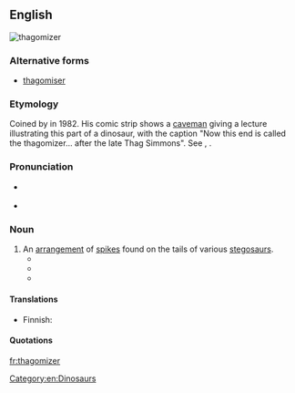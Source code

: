 ==English==
{{was wotd|2012|May|23}}
[[Image:Thagomizer.jpg|thumb|thagomizer]]
{{wikipedia}}

===Alternative forms===
* [[thagomiser]]

===Etymology===
Coined by {{w|Gary Larson}} in 1982. His comic strip shows a [[caveman]] giving a lecture illustrating this part of a dinosaur, with the caption "Now this end is called the thagomizer... after the late Thag Simmons". See {{m|en|-ize}}, {{m|en|-er}}.

===Pronunciation===
* {{a|US}} {{IPA|[ˈθæɡəmaɪzɚ]|lang=en}}
* {{a|RP}} {{IPA|[ˈθæɡəmaɪzə]|lang=en}}

===Noun===
{{en-noun}}

# An [[arrangement]] of [[spike]]s found on the tails of various [[stegosaur]]s.
#* {{quote-book
|year=2001
|title=The Little Giant Book of Dinosaurs
|first=Thomas R.
|last=Holtz
|coauthors=Riley, Terry
|page=54
|pageurl=http://books.google.com/books?id=x8dCyBRE7msC&pg=PA54&dq=thagomizer
|passage=Like the '''thagomizer''' of the stegosaur, the ankylosaurid tail club was probably used to smash into attackers.
}}
#* {{quote-book
|date=2008-08-01
|title=Stegosaurus: The Plated Dinosaur
|first=Gary
|last=Jeffrey
|publisher=Rosen Publishing Group
|isbn=9781404277137
|lccn=2007050587
|oclc=678490823
|ol=25175316M
|page=30
|pageurl=http://books.google.com/books?id=qnhJIvv4_14C&pg=PT35&dq=thagomizer
|passage=An Allosaurus backbone had a hole in which a Stegosaurus '''thagomizer''' fitted perfectly. Over the years, many of the fossil '''thagomizers''' that have been dug up have had broken tips.
}}
#* {{quote-book
|date=2008-09-17
|title=The Lady of Gold
|series=SnapDragon Adventures 1
|first=L. E.
|last=Simmons
|edition=First
|publisher=Lulu.com
|isbn=9780557006380
|lccn=2008908645
|page=135
|pageurl=http://books.google.com/books?id=3KX5Quh9PJ8C&pg=PA135&dq=thagomizer
|passage="Not like that," Snap growled, raising her four fists, swishing her '''thagomizer''' around threateningly.
}}<!--formerly http://www.lulu.com/content/3773415-->

====Translations====
{{trans-top|arrangement of four to ten spikes on Stegosaurus tail}}
* Finnish: {{t|fi|häntänuija}}
{{trans-mid}}
{{trans-bottom}}

====Quotations====
{{seemoreCites|lang=en}}

[[Category:en:Dinosaurs]]

[[fr:thagomizer]]